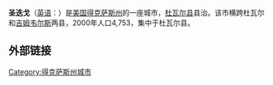 {{Infobox City
|chinese_name=圣迭戈
|official_name            = {{lang|en|San Diego}}
|image_map                = TXMap-doton-SanDiego.PNG
|mapsize                  = 250px
|subdivision_type         =国家
|subdivision_type1        =州
|subdivision_type2        =县
|subdivision_name         = [[美国|美国]]
|subdivision_name1        = [[得克萨斯州|得克萨斯州]]
|subdivision_name2        = [[杜瓦尔县_(得克萨斯州)|杜瓦尔县]]、[[吉姆韦尔斯县_(得克萨斯州)|吉姆韦尔斯县]]
|government_type          = 
|leader_title             =市长
|leader_name              = Alonzo Lopez Jr. |
|area_total          = 4.2
|area_land           = 4.2
|area_water          = 0.0
|area_total_sq_mi         = 1.6
|area_land_sq_mi          = 1.6
|area_water_sq_mi         = 0.0
|elevation            = 94
|elevation_ft             = 308
|latd = 27 |latm = 45 |lats = 45 |latNS = N
|longd = 98 |longm = 14 |longs = 20 |longEW = W
|population_as_of         = 2000年
|population_note          = |
|population_total         = 4,753|
|population_urban                 = |
|population_metro         = |
|population_density_sq_mi = 2917.1
|timezone                 = CST
|utc_offset               = -6
|timezone_DST             = CDT
|utc_offset_DST           = -5 |
latitude = |
longitude = 
|website                  = 
|postal_code_type         = ZIP code
|postal_code              = 78384
}}
'''圣迭戈'''（[[英语|英语]]：'''{{lang|en|San Diego}}'''）是[[美国|美国]][[得克萨斯州|得克萨斯州]]的一座城市，[[杜瓦尔县_(得克萨斯州)|杜瓦尔县]]县治。该市横跨杜瓦尔和[[吉姆韦尔斯县_(得克萨斯州)|吉姆韦尔斯]]两县，2000年人口4,753，集中于杜瓦尔县。

==外部链接==
{{geolinks-US-cityscale|27.762559|-98.238771}}

{{Texas-stub}}


{{DEFAULTSORT:San Diego}}
[[Category:得克萨斯州城市|Category:得克萨斯州城市]]